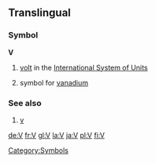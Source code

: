 ==Translingual==
===Symbol===
'''V'''
#[[volt]] in the [[International System of Units]]
#{{chemistry}} symbol for [[vanadium]]
===See also===
# [[v]]
[[Category:Symbols]]

[[de:V]]
[[fr:V]]
[[gl:V]]
[[la:V]]
[[ja:V]]
[[pl:V]]
[[fi:V]]